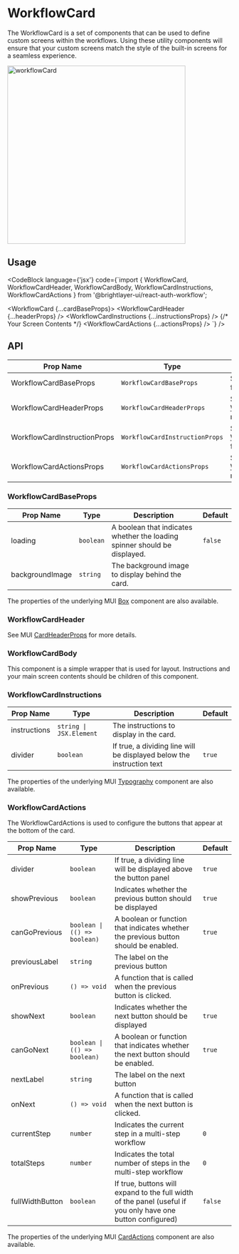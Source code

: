
# WorkflowCard

The WorkflowCard is a set of components that can be used to define custom screens within the workflows. Using these utility components will ensure that your custom screens match the style of the built-in screens for a seamless experience.

<img width="400" alt="workflowCard" src={workflowCard} />

## Usage

<CodeBlock
    language={'jsx'}
    code={`import { WorkflowCard, WorkflowCardHeader, WorkflowCardBody, WorkflowCardInstructions, WorkflowCardActions } from '@brightlayer-ui/react-auth-workflow';

<WorkflowCard {...cardBaseProps}>
    <WorkflowCardHeader {...headerProps} />
    <WorkflowCardInstructions {...instructionsProps} />
    <WorkflowCardBody>{/* Your Screen Contents */}</WorkflowCardBody>
    <WorkflowCardActions {...actionsProps} />
</WorkflowCard>
`} />

## API

| Prop Name                    | Type                           | Description                                                                 | Default |
| ---------------------------- | ------------------------------ | --------------------------------------------------------------------------- | ------- |
| WorkflowCardBaseProps        | `WorkflowCardBaseProps`        | See [WorkflowCardBase](#workflowcardbaseprops) for more details.            |         |
| WorkflowCardHeaderProps      | `WorkflowCardHeaderProps`      | See [WorkflowCardHeader](#workflowcardheader) for more details.             |         |
| WorkflowCardInstructionProps | `WorkflowCardInstructionProps` | See [WorkflowCardInstructions](#workflowcardinstructions) for more details. |         |
| WorkflowCardActionsProps     | `WorkflowCardActionsProps`     | See [WorkflowCardActions](#workflowcardactions) for more details.           |         |

### WorkflowCardBaseProps

| Prop Name       | Type      | Description                                                               | Default |
| --------------- | --------- | ------------------------------------------------------------------------- | ------- |
| loading         | `boolean` | A boolean that indicates whether the loading spinner should be displayed. | `false` |
| backgroundImage | `string`  | The background image to display behind the card.                          |         |

The properties of the underlying MUI [Box](https://mui.com/components/box/) component are also available.

### WorkflowCardHeader

See MUI [CardHeaderProps](https://mui.com/components/cards/#cardheader) for more details.

### WorkflowCardBody

This component is a simple wrapper that is used for layout. Instructions and your main screen contents should be children of this component.

### WorkflowCardInstructions

| Prop Name    | Type                    | Description                                                           | Default |
| ------------ | ----------------------- | --------------------------------------------------------------------- | ------- |
| instructions | `string \| JSX.Element` | The instructions to display in the card.                              |         |
| divider      | `boolean`               | If true, a dividing line will be displayed below the instruction text | `true`  |

The properties of the underlying MUI [Typography](https://mui.com/components/typography/) component are also available.

### WorkflowCardActions

The WorkflowCardActions is used to configure the buttons that appear at the bottom of the card.

| Prop Name       | Type                         | Description                                                                                                 | Default |
| --------------- | ---------------------------- | ----------------------------------------------------------------------------------------------------------- | ------- |
| divider         | `boolean`                    | If true, a dividing line will be displayed above the button panel                                           | `true`  |
| showPrevious    | `boolean`                    | Indicates whether the previous button should be displayed                                                   | `true`  |
| canGoPrevious   | `boolean \| (() => boolean)` | A boolean or function that indicates whether the previous button should be enabled.                         | `true`  |
| previousLabel   | `string`                     | The label on the previous button                                                                            |         |
| onPrevious      | `() => void`                 | A function that is called when the previous button is clicked.                                              |         |
| showNext        | `boolean`                    | Indicates whether the next button should be displayed                                                       | `true`  |
| canGoNext       | `boolean \| (() => boolean)` | A boolean or function that indicates whether the next button should be enabled.                             | `true`  |
| nextLabel       | `string`                     | The label on the next button                                                                                |         |
| onNext          | `() => void`                 | A function that is called when the next button is clicked.                                                  |         |
| currentStep     | `number`                     | Indicates the current step in a multi-step workflow                                                         | `0`     |
| totalSteps      | `number`                     | Indicates the total number of steps in the multi-step workflow                                              | `0`     |
| fullWidthButton | `boolean`                    | If true, buttons will expand to the full width of the panel (useful if you only have one button configured) | `false` |

The properties of the underlying MUI [CardActions](https://mui.com/material-ui/api/card-actions/) component are also available.
